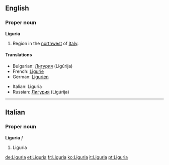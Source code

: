==English==

===Proper noun===
'''Liguria'''

# Region in the [[northwest]] of [[Italy]].

====Translations====
{{top}}
*Bulgarian: [[Лигурия]] (Ligúrija) {{f}}
*French: [[Ligurie]] {{f}}
*German: [[Ligurien]] {{n}}
{{mid}}
*Italian: Liguria {{f}}
*Russian: [[Лигурия]] (Ligúrija) {{f}}
{{bottom}}

----

==Italian==
===Proper noun===
'''Liguria''' ''f''
# Liguria

[[de:Liguria]]
[[et:Liguria]]
[[fr:Liguria]]
[[ko:Liguria]]
[[it:Liguria]]
[[pt:Liguria]]